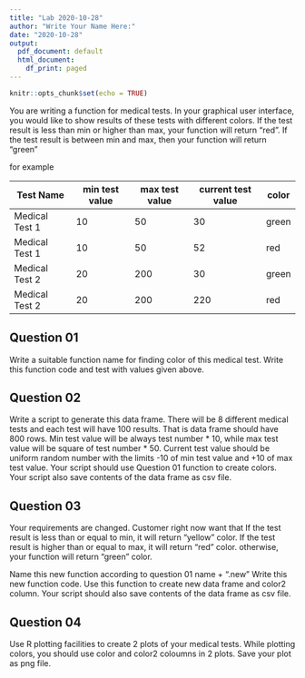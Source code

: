 ```yaml
---
title: "Lab 2020-10-28"
author: "Write Your Name Here:"
date: "2020-10-28"
output:
  pdf_document: default
  html_document:
    df_print: paged
---
```


```r
knitr::opts_chunk$set(echo = TRUE)
```




You are writing a function for medical tests.
In your graphical user interface, you would like to show results of these tests with different colors.
If the test result is less than min or higher than max, your function will return "red".
If the test result is between min and max, then your function will return "green"

for example

| Test Name       | min test value | max test value | current test value | color |
|-----------------|----------------|----------------|--------------------|-------|
| Medical Test 1  | 10             | 50             | 30                 | green |
|  Medical Test 1 | 10             | 50             | 52                 | red   |
| Medical Test 2  | 20             | 200            | 30                 | green |
|  Medical Test 2 | 20             | 200            | 220                 | red   |

## Question 01

Write a suitable function name for finding color of this medical test.
Write this function code and test with values given above.


## Question 02

Write a script to generate this data frame.
There will be 8 different medical tests and each test will have 100 results.
That is data frame should have 800 rows.
Min test value will be always test number * 10, while max test value will be square of test number * 50.
Current test value should be uniform random number with the limits -10 of min test value and +10 of max test value.
Your script should use Question 01 function to create colors.
Your script also save contents of the data frame as csv file.



## Question 03
Your requirements are changed.
Customer right now want that
If the test result is less than or equal to min, it will return  "yellow" color.
If the test result is higher than  or equal to max, it will return "red" color.
otherwise, your function will return "green" color.

Name this new function according to question 01 name + ".new"
Write this new function code.
Use this function to create new data frame and color2 column.
Your script should also save contents of the data frame as csv file.



## Question 04

Use R plotting facilities to create 2 plots of your medical tests.
While plotting colors, you should use color and color2 coloumns in 2 plots.
Save your plot as png file.




